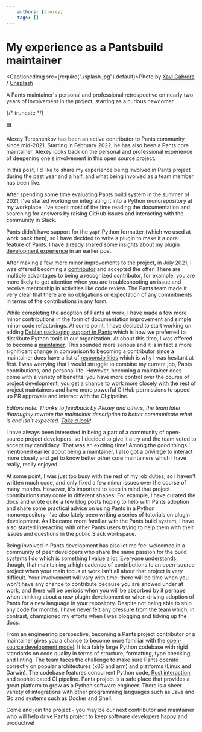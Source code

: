 ```yaml
---
    authors: [alexey]
    tags: []
---
```


# My experience as a Pantsbuild maintainer

<CaptionedImg src={require("./splash.jpg").default}>Photo by [Xavi Cabrera](https://unsplash.com/@xavi_cabrera?utm_source=ghost&utm_medium=referral&utm_campaign=api-credit) / [Unsplash](https://unsplash.com/?utm_source=ghost&utm_medium=referral&utm_campaign=api-credit)</CaptionedImg>

A Pants maintainer's personal and professional retrospective on nearly two years of involvement in the project, starting as a curious newcomer.

{/* truncate */}

🟦

Alexey Tereshenkov has been an active contributor to Pants community since mid-2021. Starting in February 2022, he has also been a Pants core maintainer. Alexey looks back on the personal and professional experience of deepening one's involvement in this open source project.

In this post, I'd like to share my experience being involved in Pants project during the past year and a half, and what being involved as a team member has been like.

After spending some time evaluating Pants build system in the summer of 2021, I've started working on integrating it into a Python monorepository at my workplace. I've spent most of the time reading the documentation and searching for answers by raising GitHub issues and interacting with the community in Slack.

Pants didn't have support for the `yapf` Python formatter (which we used at work back then), so I have decided to write a plugin to make it a core feature of Pants. I have already shared some insights about [my plugin development experience](../2021-09-27-contributing-yapf-support/index.mdx) in an earlier post.

After making a few more minor improvements to the project, in July 2021, I was offered becoming a [contributor](https://www.pantsbuild.org/docs/the-pants-community#contributors) and accepted the offer. There are multiple advantages to being a recognized contributor, for example, you are more likely to get attention when you are troubleshooting an issue and receive mentorship in activities like code review. The Pants team made it very clear that there are no obligations or expectation of any commitments in terms of the contributions in any form.

While completing the adoption of Pants at work, I have made a few more minor contributions in the form of documentation improvement and simple minor code refactorings. At some point, I have decided to start working on adding [Debian packaging support in Pants](https://github.com/pantsbuild/pants/issues/12421) which is how we preferred to distribute Python tools in our organization. At about this time, I was offered to become a [maintainer](https://www.pantsbuild.org/docs/maintainers). This sounded more serious and it is in fact a more significant change in comparison to becoming a contributor since a maintainer does have a list of [responsibilities](https://www.pantsbuild.org/docs/maintainers#what-do-maintainers-do) which is why I was hesitant at first. I was worrying that I would struggle to combine my current job, Pants contributions, and personal life. However, becoming a maintainer does come with a variety of benefits: you have more control over the course of project development, you get a chance to work more closely with the rest of project maintainers and have more powerful GitHub permissions to speed up PR approvals and interact with the CI pipeline.

_Editors note: Thanks to feedback by Alexey and others, the team later thoroughly rewrote the maintainer description to better communicate what is and isn't expected. [Take a look](https://www.pantsbuild.org/docs/maintainers)!_

I have always been interested in being a part of a community of open-source project developers, so I decided to give it a try and the team voted to accept my candidacy. That was an exciting time! Among the good things I mentioned earlier about being a maintainer, I also got a privilege to interact more closely and get to know better other core maintainers which I have really, really enjoyed.

At some point, I was just too busy with the rest of my job duties, so I haven't written much code, and only fixed a few minor issues over the course of many months. However, it's important to keep in mind that project contributions may come in different shapes! For example, I have curated the docs and wrote quite a few blog posts hoping to help with Pants adoption and share some practical advice on using Pants in a Python monorepository. I've also lately been writing a series of tutorials on plugin development. As I became more familiar with the Pants build system, I have also started interacting with other Pants users trying to help them with their issues and questions in the public Slack workspace.

Being involved in Pants development has also let me feel welcomed in a community of peer developers who share the same passion for the build systems I do which is something I value a lot. Everyone understands, though, that maintaining a high cadence of contributions to an open-source project when your main focus at work isn't all about that project is very difficult. Your involvement will vary with time: there will be time when you won't have any chance to contribute because you are snowed under at work, and there will be periods when you will be absorbed by it perhaps when thinking about a new plugin development or when driving adoption of Pants for a new language in your repository. Despite not being able to ship any code for months, I have never felt any pressure from the team which, in contrast, championed my efforts when I was blogging and tidying up the docs.

From an engineering perspective, becoming a Pants project contributor or a maintainer gives you a chance to become more familiar with the [open-source development model](https://www.pantsbuild.org/docs/contributor-setup). It is a fairly large Python codebase with rigid standards on code quality in terms of structure, formatting, type checking, and linting. The team faces the challenge to make sure Pants operate correctly on popular architectures (x86 and arm) and platforms (Linux and Darwin). The codebase features concurrent Python code, [Rust interaction](https://www.pantsbuild.org/docs/contributions-rust), and sophisticated CI pipeline. Pants project is a safe place that provides a great platform to grow as a Python software engineer. There is a sheer variety of integrations with other programming languages such as Java and Go and systems such as Docker and Shell.

Come and join the project - you may be our next contributor and maintainer who will help drive Pants project to keep software developers happy and productive!
